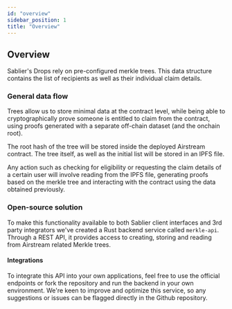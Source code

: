 ```yaml
---
id: "overview"
sidebar_position: 1
title: "Overview"
---
```



## Overview

Sablier's Drops rely on pre-configured merkle trees. This data structure contains the list of recipients as well as
their individual claim details.

### General data flow

Trees allow us to store minimal data at the contract level, while being able to cryptographically prove someone is
entitled to claim from the contract, using proofs generated with a separate off-chain dataset (and the onchain root).

The root hash of the tree will be stored inside the deployed Airstream contract. The tree itself, as well as the initial
list will be stored in an IPFS file.

Any action such as checking for eligibility or requesting the claim details of a certain user will involve reading from
the IPFS file, generating proofs based on the merkle tree and interacting with the contract using the data obtained
previously.

### Open-source solution

To make this functionality available to both Sablier client interfaces and 3rd party integrators we've created a Rust
backend service called `merkle-api`. Through a REST API, it provides access to creating, storing and reading from
Airstream related Merkle trees.

#### Integrations

To integrate this API into your own applications, feel free to use the official endpoints or fork the repository and run
the backend in your own environment. We're keen to improve and optimize this service, so any suggestions or issues can
be flagged directly in the Github repository.

<LinkPreview
  href="https://github.com/sablier-labs/merkle-api"
  icon="github"
  subtitle="@sablier-labs/merkle-api"
  title="Sablier SDK - Merkle API"
/>
